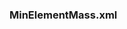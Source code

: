 ===MinElementMass.xml===
<xml>
<?xml version="1.0" encoding="UTF-8" standalone="yes"?>
<ns2:elements xmlns:ns2="http://biojava.org">
    <element mass="1.00794" atomicnumber="1" symbol="H" name="Hydrogen">
        <isotope weight="1.00782503207" neutronsnum="1" name="Hydrogen"/>
    </element>
    <element mass="12.0107" atomicnumber="6" symbol="C" name="Carbon"/>
    <element mass="14.0067" atomicnumber="7" symbol="N" name="Nitrogen"/>
    <element mass="15.9994" atomicnumber="8" symbol="O" name="Oxygen"/>
    <element mass="32.065" atomicnumber="16" symbol="S" name="Sulfur"/>
</ns2:elements>
</xml>